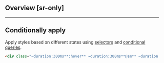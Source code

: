 ## Overview [sr-only]
<Overview/>

---

## Conditionally apply
Apply styles based on different states using [selectors](/guide/state-selectors) and [conditional queries](/guide/conditional-queries).
```html
<div class="~duration:300ms**:hover** ~duration:300ms**@sm** ~duration:300ms**@dark** ~duration:300ms**@print**">…</div>
```

